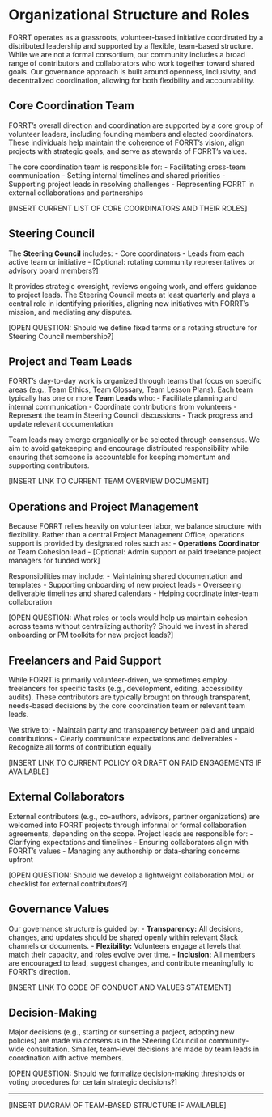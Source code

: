# **Organizational Structure and Roles**

FORRT operates as a grassroots, volunteer-based initiative coordinated by a distributed leadership and supported by a flexible, team-based structure. While we are not a formal consortium, our community includes a broad range of contributors and collaborators who work together toward shared goals. Our governance approach is built around openness, inclusivity, and decentralized coordination, allowing for both flexibility and accountability.

## Core Coordination Team

FORRT’s overall direction and coordination are supported by a core group of volunteer leaders, including founding members and elected coordinators. These individuals help maintain the coherence of FORRT’s vision, align projects with strategic goals, and serve as stewards of FORRT’s values.

The core coordination team is responsible for:
- Facilitating cross-team communication
- Setting internal timelines and shared priorities
- Supporting project leads in resolving challenges
- Representing FORRT in external collaborations and partnerships

[INSERT CURRENT LIST OF CORE COORDINATORS AND THEIR ROLES]

## Steering Council

The **Steering Council** includes:
- Core coordinators
- Leads from each active team or initiative
- [Optional: rotating community representatives or advisory board members?]

It provides strategic oversight, reviews ongoing work, and offers guidance to project leads. The Steering Council meets at least quarterly and plays a central role in identifying priorities, aligning new initiatives with FORRT’s mission, and mediating any disputes.

[OPEN QUESTION: Should we define fixed terms or a rotating structure for Steering Council membership?]

## Project and Team Leads

FORRT’s day-to-day work is organized through teams that focus on specific areas (e.g., Team Ethics, Team Glossary, Team Lesson Plans). Each team typically has one or more **Team Leads** who:
- Facilitate planning and internal communication
- Coordinate contributions from volunteers
- Represent the team in Steering Council discussions
- Track progress and update relevant documentation

Team leads may emerge organically or be selected through consensus. We aim to avoid gatekeeping and encourage distributed responsibility while ensuring that someone is accountable for keeping momentum and supporting contributors.

[INSERT LINK TO CURRENT TEAM OVERVIEW DOCUMENT]

## Operations and Project Management

Because FORRT relies heavily on volunteer labor, we balance structure with flexibility. Rather than a central Project Management Office, operations support is provided by designated roles such as:
- **Operations Coordinator** or Team Cohesion lead
- [Optional: Admin support or paid freelance project managers for funded work]

Responsibilities may include:
- Maintaining shared documentation and templates
- Supporting onboarding of new project leads
- Overseeing deliverable timelines and shared calendars
- Helping coordinate inter-team collaboration

[OPEN QUESTION: What roles or tools would help us maintain cohesion across teams without centralizing authority? Should we invest in shared onboarding or PM toolkits for new project leads?]

## Freelancers and Paid Support

While FORRT is primarily volunteer-driven, we sometimes employ freelancers for specific tasks (e.g., development, editing, accessibility audits). These contributors are typically brought on through transparent, needs-based decisions by the core coordination team or relevant team leads.

We strive to:
- Maintain parity and transparency between paid and unpaid contributions
- Clearly communicate expectations and deliverables
- Recognize all forms of contribution equally

[INSERT LINK TO CURRENT POLICY OR DRAFT ON PAID ENGAGEMENTS IF AVAILABLE]

## External Collaborators

External contributors (e.g., co-authors, advisors, partner organizations) are welcomed into FORRT projects through informal or formal collaboration agreements, depending on the scope. Project leads are responsible for:
- Clarifying expectations and timelines
- Ensuring collaborators align with FORRT’s values
- Managing any authorship or data-sharing concerns upfront

[OPEN QUESTION: Should we develop a lightweight collaboration MoU or checklist for external contributors?]

## Governance Values

Our governance structure is guided by:
- **Transparency:** All decisions, changes, and updates should be shared openly within relevant Slack channels or documents.
- **Flexibility:** Volunteers engage at levels that match their capacity, and roles evolve over time.
- **Inclusion:** All members are encouraged to lead, suggest changes, and contribute meaningfully to FORRT's direction.

[INSERT LINK TO CODE OF CONDUCT AND VALUES STATEMENT]

## Decision-Making

Major decisions (e.g., starting or sunsetting a project, adopting new policies) are made via consensus in the Steering Council or community-wide consultation. Smaller, team-level decisions are made by team leads in coordination with active members.

[OPEN QUESTION: Should we formalize decision-making thresholds or voting procedures for certain strategic decisions?]

---

[INSERT DIAGRAM OF TEAM-BASED STRUCTURE IF AVAILABLE]
